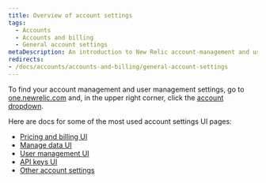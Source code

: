 ```yaml
---
title: Overview of account settings
tags:
  - Accounts
  - Accounts and billing
  - General account settings
metaDescription: An introduction to New Relic account-management and user-management settings. 
redirects:
- /docs/accounts/accounts-and-billing/general-account-settings
---
```


To find your account management and user management settings, go to [one.newrelic.com](https://one.newrelic.com) and, in the upper right corner, click the [account dropdown](/docs/using-new-relic/welcome-new-relic/get-started/glossary/#account-dropdown). 

Here are docs for some of the most used account settings UI pages: 

* [Pricing and billing UI](/docs/accounts/accounts-billing/new-relic-one-pricing-billing/billing-ui)
* [Manage data UI](/docs/data-apis/manage-data/manage-your-data) 
* [User management UI](/docs/accounts/original-accounts-billing/original-users-roles/overview-user-models/#docs) 
* [API keys UI](/docs/apis/intro-apis/new-relic-api-keys)
* [Other account settings](/docs/accounts/accounts-billing/general-account-settings) 
